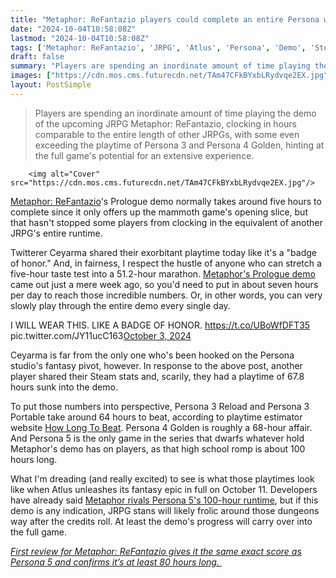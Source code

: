 ```yaml
---
title: "Metaphor: ReFantazio players could complete an entire Persona with the 60 hours some of them have spent in the JRPG's demo"
date: "2024-10-04T10:58:08Z"
lastmod: "2024-10-04T10:58:08Z"
tags: ['Metaphor: ReFantazio', 'JRPG', 'Atlus', 'Persona', 'Demo', 'Steam', 'Fantasy']
draft: false
summary: "Players are spending an inordinate amount of time playing the demo of the upcoming JRPG Metaphor: ReFantazio, clocking in hours comparable to the entire length of other JRPGs, with some even exceeding the playtime of Persona 3 and Persona 4 Golden, hinting at the full game's potential for an extensive experience."
images: ["https://cdn.mos.cms.futurecdn.net/TAm47CFkBYxbLRydvqe2EX.jpg"]
layout: PostSimple
---
```

> Players are spending an inordinate amount of time playing the demo of the upcoming JRPG Metaphor: ReFantazio, clocking in hours comparable to the entire length of other JRPGs, with some even exceeding the playtime of Persona 3 and Persona 4 Golden, hinting at the full game's potential for an extensive experience.


        <img alt="Cover" src="https://cdn.mos.cms.futurecdn.net/TAm47CFkBYxbLRydvqe2EX.jpg"/>
        
[Metaphor: ReFantazio](https://www.gamesradar.com/games/jrpg/metaphor-refantazio-guide/)'s Prologue demo normally takes around five hours to complete since it only offers up the mammoth game's opening slice, but that hasn't stopped some players from clocking in the equivalent of another JRPG's entire runtime.

Twitterer Ceyarma shared their exorbitant playtime today like it's a "badge of honor." And, in fairness, I respect the hustle of anyone who can stretch a five-hour taste test into a 51.2-hour marathon. [Metaphor's Prologue demo](https://www.gamesradar.com/games/jrpg/metaphor-refantazios-prologue-demo-is-rolling-out-now-and-save-data-will-carry-over-into-the-persona-developers-new-jrpg/) came out just a mere week ago, so you'd need to put in about seven hours per day to reach those incredible numbers. Or, in other words, you can very slowly play through the entire demo every single day.

I WILL WEAR THIS. LIKE A BADGE OF HONOR. https://t.co/UBoWfDFT35 pic.twitter.com/JY11ucC163[October 3, 2024](https://twitter.com/Ceyarma/status/1841923259258044456)

Ceyarma is far from the only one who's been hooked on the Persona studio's fantasy pivot, however. In response to the above post, another player shared their Steam stats and, scarily, they had a playtime of 67.8 hours sunk into the demo.

To put those numbers into perspective, Persona 3 Reload and Persona 3 Portable take around 64 hours to beat, according to playtime estimator website [How Long To Beat](https://howlongtobeat.com/game/129805?q=persona%25203). Persona 4 Golden is roughly a 68-hour affair. And Persona 5 is the only game in the series that dwarfs whatever hold Metaphor's demo has on players, as that high school romp is about 100 hours long. 

What I'm dreading (and really excited) to see is what those playtimes look like when Atlus unleashes its fantasy epic in full on October 11. Developers have already said [Metaphor rivals Persona 5's 100-hour runtime](https://www.gamesradar.com/games/jrpg/metaphor-refantazio-leads-thought-it-would-be-shorter-than-persona-5-but-just-kept-adding-content-so-now-were-matching-the-fan-favorite-jrpgs-100-hour-runtime/), but if this demo is any indication, JRPG stans will likely frolic around those dungeons way after the credits roll. At least the demo's progress will carry over into the full game.

[<em>First review for Metaphor: ReFantazio gives it the same exact score as Persona 5 and confirms it’s at least 80 hours long.</em> ](https://www.gamesradar.com/games/jrpg/first-review-for-persona-devs-new-jrpg-metaphor-refantazio-gives-it-the-exact-same-score-as-persona-5-royal-and-confirms-its-at-least-80-hours-long/)
        